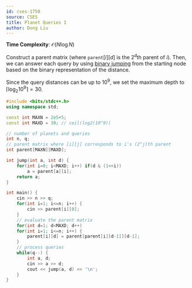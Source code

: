 ```yaml
---
id: cses-1750
source: CSES
title: Planet Queries I
author: Dong Liu
---
```


**Time Complexity**: $\mathcal{O}(N\log N)$

Construct a parent matrix (where $\texttt{parent}[i][d]$ is the $2^d$th parent of $i$). Then, we can answer each query by using [binary jumping](/plat/bin-jump) from the starting node based on the binary representation of the distance.

Since the query distances can be up to $10^9$, we set the maximum depth to $\lceil{\log_2{10^9}}\rceil = 30$.

<LanguageSection>

<CPPSection>

```cpp
#include <bits/stdc++.h>
using namespace std;

const int MAXN = 2e5+5;
const int MAXD = 30; // ceil(log2(10^9))

// number of planets and queries
int n, q;
// parent matrix where [i][j] corresponds to i's (2^j)th parent
int parent[MAXN][MAXD];

int jump(int a, int d) {
	for(int i=0; i<MAXD; i++) if(d & (1<<i))
		a = parent[a][i];
	return a;
}

int main() {
	cin >> n >> q;
	for(int i=1; i<=n; i++) {
		cin >> parent[i][0];
	}
	// evaluate the parent matrix
	for(int d=1; d<MAXD; d++)
	for(int i=1; i<=n; i++) {
		parent[i][d] = parent[parent[i][d-1]][d-1];
	}
	// process queries
	while(q--) {
		int a, d;
		cin >> a >> d;
		cout << jump(a, d) << '\n';
	}
}
```

</CPPSection>

</LanguageSection>
